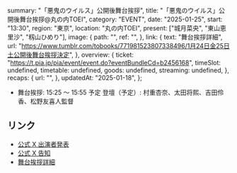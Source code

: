   summary: "「悪鬼のウイルス」公開後舞台挨拶",
  title: "「悪鬼のウイルス」公開後舞台挨拶@丸の内TOEI",
  category: "EVENT",
  date: "2025-01-25",
  start: "13:30",
  region: "東京",
  location: "丸の内TOEI",
  present: ["城月菜央", "東山恵里沙", "籾山ひめり"],
  image: {
    path: "",
    ref: "",
  },
  link: {
    text: "舞台挨拶詳細",
    url: "https://www.tumblr.com/tobooks/771981523807338496/1月24日金25日土公開後舞台挨拶決定",
  },
  overview: {
    ticket: "https://t.pia.jp/pia/event/event.do?eventBundleCd=b2456168",
    timeSlot: undefined,
    timetable: undefined,
    goods: undefined,
    streaming: undefined,
  },
  recaps: {
    url: "",
  },
  updatedAt: "2025-01-18",
};

- 舞台挨拶: 15:25 〜 15:55 予定
  登壇（予定）: 村重杏奈、太田将熙、吉田伶香、松野友喜人監督

## リンク

- [公式 X 出演者発表](https://x.com/takanenofficial/status/1880563282513179108)
- [公式 X 告知](https://x.com/takanenofficial/status/1878328569082081545)
- [舞台挨拶詳細](https://www.tumblr.com/tobooks/771981523807338496/1月24日金25日土公開後舞台挨拶決定)
